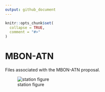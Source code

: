 ```yaml
---
output: github_document
---
```


<!-- README.md is generated from README.Rmd. Please edit that file -->

```r
knitr::opts_chunk$set(
  collapse = TRUE,
  comment = "#>"
)
```

# MBON-ATN

<!-- badges: start -->
<!-- badges: end -->

Files associated with the MBON-ATN proposal.

![station figure](figures/mbon-atn_map.png)
